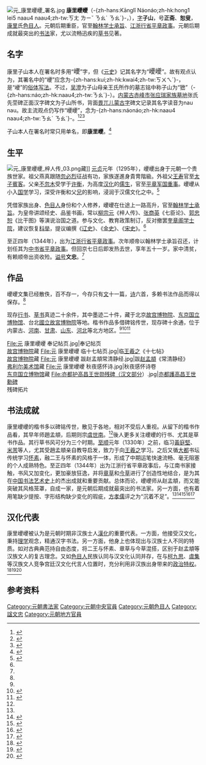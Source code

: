 [[File:元_康里巎巎_署名.jpg|thumb]]
'''康里巎巎'''（-{zh-hans:Kānglǐ Náonáo;zh-hk:hong1 lei5 naau4 naau4;zh-tw:ㄎㄤ ㄌㄧˇ ㄋㄠˊ ㄋㄠˊ}-，{{bd|1295年||1345年|6月8日|catIdx=K康里}}），[[表字|字]]'''子山'''，号'''正斋'''、'''恕叟'''，[[康里|康里]]氏[[色目人|色目人]]。元朝后期重臣，官至[[翰林院|翰林学士承旨]]、[[江浙等处行中书省|江浙行省]][[平章政事|平章政事]]。元朝后期成就最突出的[[中国书法|书法]]家，尤以流畅迅疾的[[草书|草书]]见著。

==名字==
康里子山本人在署名时多用“<big>巎</big>”字，但《[[元史|元史]]》记其名字为“<big>巙巙</big>”。故有观点认为，其署名中的“巎”应念为-{zh-hans:kuí;zh-hk:kwai4;zh-tw:ㄎㄨㄟˊ}-，是“巙”的[[异体字|俗体写法]]。不过，[[吳澄_(理學家)|吴澄]]为子山母亲王氏所作的墓志铭中称子山为“峱”（-{zh-hans:náo;zh-hk:naau4;zh-tw:ㄋㄠˊ}-）。[[内蒙古自治区|内蒙古]][[赤峰市|赤峰市]][[张应瑞家族墓地|张应瑞家族墓地]]张氏先茔碑正面汉字碑文为子山所书，背面[[畏兀儿蒙古字|畏兀儿蒙古字]]碑文记录其名字读音为nau nau。故主流观点仍写作“巎巎”，念为-{zh-hans:náonáo;zh-hk:naau4 naau4;zh-tw:ㄋㄠˊ ㄋㄠˊ}-。<ref>{{cite journal|author=张金梁|title=康里子山名字考|journal=古籍整理研究学刊|year=2007|issue=04|page=3-6}}</ref><ref>{{cite book|chapter=魯國太夫人王氏墓志銘|url=https://ctext.org/library.pl?if=en&file=124230&page=42|title=草廬吳文正公集·三十七|author=吴澄|author-link=吳澄 (理學家)|access-date=2022-03-18|archive-date=2022-04-22|archive-url=https://web.archive.org/web/20220422151742/https://ctext.org/library.pl?if=en&file=124230&page=42}}</ref><ref>{{cite journal|author=Cleaves|first=Francis Woodman|author-link=柯立夫|title=The Sino-Mongolian Inscription of 1335 in Memory of Chang Ying-Jui|trans-title=1335年张应瑞碑汉蒙铭文|journal=''Harvard Journal of Asiatic Studies''|volume=13|issue=1/2|year=1950|page=1-131|language=en}}</ref>

子山本人在署名时常只用单名，即'''康里巎'''。<ref name=LHW>{{cite journal|author=盧慧紋|title=康里巎巎（1295—1345）行草書分期與風格溯源：再思元代非漢族書家的「漢化」問題|journal=故宮學術季刊|volume=32|issue=1|year=2014|page=47-126}}</ref>

==生平==
[[File:元_康里巎巎_梓人传_03.png|thumb]]藏]]
[[元贞|元贞]]元年（1295年），巎巎出身于元朝一个贵族世家。祖父燕真跟随[[忽必烈|忽必烈]]征战有功，家族遂進身貴冑階級。外祖父[[王寿_(元朝)|王寿]]官至[[太子賓客|太子賓客]]。父亲[[不忽木|不忽木]]受学于[[许衡|许衡]]，为高度[[汉化|汉化]]的[[儒家|儒生]]，官至[[平章军国重事|平章军国重事]]。巎巎从小入[[国学_(学府)|国学]]学习，深受许衡和父[[康里回回|兄]]的影响，浸润于汉儒文化之中。<ref name=WT>{{cite book|chapter=字得晋意——元康里人巎巎家世、仕履和作品|author=王颋|title=西域南海史地研究|location=上海|publisher=上海古籍出版社|year=2005|page=258-274|isbn=7-5325-4151-7}}</ref>

凭借家族出身、[[色目人|色目人]]身份和个人修养，巎巎在仕途上一路高升，官至[[翰林院|翰林学士承旨]]。为皇帝讲颂经史、品鉴书画，常以[[柳宗元|柳宗元]]《梓人传》、[[张商英|张商英]]《七臣论》、[[郭忠恕|郭忠恕]]《比干图》等演说治国之道。参与文化、教育政策制订，反对撤罢[[奎章阁学士院|奎章阁学士院]]，建议恢复[[科举|科举]]，提议编撰《[[辽史|辽史]]》、《[[金史|金史]]》、《[[宋史|宋史]]》。<ref name=WT/>

至正四年（1344年），出为[[江浙等处行中书省|江浙行省]][[平章政事|平章政事]]。次年顺帝以翰林学士承旨召还，计划任其为[[中书省|中书省]][[平章政事|平章政事]]。但回京七日后即发热去世，享年五十一岁。家中清贫，有赖顺帝出资收殓。[[谥号|谥号]]'''文忠'''。<ref name=WT/>

==作品==
巎巎文集已经散佚，百不存一，今存只有[[古文_(文學)|文]]十一篇，[[舊體詩|诗]]六首，多赖书法作品而得以保存。<ref name=WT/>

现存[[行书|行书]]、[[草书|草书]]真迹二十余件，其中墨迹二十件，藏于北京[[故宫博物院|故宫博物院]]、[[东京国立博物馆|东京国立博物馆]]、台北[[國立故宮博物院|國立故宮博物院]]等地。楷书作品多借碑铭传世，现存碑十余通，位于内蒙古、[[河南省|河南]]、[[甘肃省|甘肃]]、[[山东省|山东]]、[[河北省|河北]]等北方地区。<ref name=LHW/><ref name=ZLG>{{cite book|chapter=奎章阁学士院与元中后期馆阁新风|author=赵利光|title=全国第十一届书学讨论会论文集|location=上海|publisher=上海书画出版社|year=2019|page=848-878|isbn=9787547917879}}</ref><ref name=YL>{{cite journal|author=杨亮|title=《大元东郡宋氏世德褒嘉之碑》考释——兼论康里巎巎楷书的书法史意义|journal=中国书法|issue=18|year=2019|page=82-93}}</ref>

<gallery>
File:元 康里巎巎 奉记帖页.jpg|奉记帖页<br>[[故宫博物院|故宫博物院]]藏
File:元 康里巎巎 临十七帖页.jpg|临[[王羲之|王羲之]]《十七帖》<br>[[故宫博物院|故宫博物院]]藏
File:元 康里巎巎 跋赵孟頫常清静经.jpg|跋[[赵孟頫|赵孟頫]]《常清静经》<br>[[弗利尔美术馆|弗利尔美术馆]]藏
File:元 康里巎巎 秋夜感怀诗.jpg|秋夜感怀诗卷<br>[[东京国立博物馆|东京国立博物馆]]藏
File:亦都护高昌王世勋残碑（汉文部分）.jpg|[[亦都護高昌王世勳碑|亦都護高昌王世勳碑]]<br>残碑拓片
</gallery>
{{Wide image|File:元 康里巎巎 述笔法卷2.jpg|1500px|dir=rtl|草书[[颜真卿|颜真卿]]《述[[张旭|张长史]]笔法十二意》（部分），[[故宫博物院|故宫博物院]]藏}}

==书法成就==
康里巎巎的楷书多以碑铭传世，散见于各地，相对不受后人重视。从留下的楷书作品看，其早年师趙孟頫，后期则宗[[虞世南|虞世南]]。<ref name=YL/>後人更多关注巎巎的行书、尤其是草书作品。其行草书风可分为三个时期。[[至顺|至顺]]元年（1330年）之前，临习[[黃庭堅|黃庭堅]]、[[米芾|米芾]]等人，尤其受趙孟頫亲自教导启发，致力于向[[王羲之|王羲之]]学习。之后又循[[元大都|大都]]书坛传统学习[[怀素|怀素]]，融二王与怀素的风格于一体，形成了中期运笔快速流畅、毫无阻塞的个人成熟特色。至正四年（1344年）出为江浙行省平章政事后，与江南书家接触，书风又加变化，更加豪放狂逸，并将[[章草|章草]]和[[今草|今草]]进行了创造性地结合，是为其在[[中国书法史|中国书法艺术史]]上的杰出成就和重要贡献。总体而论，巎巎师从赵孟頫，而又能突破其风格笼罩，自成一家，是元朝后期成就最突出的书法家。另一方面，也有着用笔缺少提按、字形结构缺少变化的瑕疵，[[方孝儒|方孝儒]]评之为“沉着不足”。<ref name=LHW/><ref name=CM>{{cite book|chapter=康里巎巎书法评传|page=1-9|author=楚默|title=中国书法全集 46 康里巎巎 杨维桢 倪瓒卷|location=北京|publisher=荣宝斋出版社|year=2000|isbn=7-5003-0514-1}}</ref><ref>{{cite book|author=徐利明|title=中国书法风格史|location=郑州|publisher=河南美术出版社|year=1997|isbn=7-5401-0531-3|page=363-369}}</ref><ref>{{cite book|author=黄惇|title=中国书法史 元明卷|location=南京|publisher=江苏教育出版社|year=2001|isbn=7-5343-3670-8|page=75}}</ref><ref>{{cite encyclopedia|year=2009|title=康里巎巎|encyclopedia=[[中国大百科全书|中国大百科全书]]|publisher=中国大百科全书出版社|location=北京|edition=第二版|ISBN=978-7-5000-7958-3}}</ref>

==汉化代表==
康里巎巎被认为是元朝时期非汉族士人[[漢化|漢化]]的重要代表。一方面，他接受汉文化，秉持[[宋明理學|理学]]观念，精通汉字书法。另一方面，他身上也体现出与汉族士人不同的特质。如对古典典范持自由态度，将二王与怀素、章草与今草混搭，区别于赵孟頫等汉族文人的复古理念。又如[[色目人|色目人]]民族认同与汉文化认同并存，在与[[柯九思|柯九思]]、[[虞集|虞集]]等汉族文人竞争宫廷汉文化代言人位置时，充分利用非汉族出身带来的[[四等人制|政治特权]]。<ref>{{cite journal|author=王连起|title=元代少数民族书法家及其书法艺术|journal=故宫博物院院刊|year=1989|issue=02|page=68-81}}</ref><ref>{{cite book|author=石守谦|title=从风格到画意：反思中国美术史|location=北京|publisher=三联书店|year=2015|isbn=978-7-108-05200-1|page=159}}</ref><ref>{{cite thesis|title=元代書家康里巙巙研究|author=盧慧紋|publisher=國立臺灣大學藝術史研究所|year=1996|degree=藝術學碩士}}</ref>

==参考资料==
{{reflist}}

{{规范控制}}

[[Category:元朝書法家|Category:元朝書法家]]
[[Category:元朝中央官員|Category:元朝中央官員]]
[[Category:元朝色目人|Category:元朝色目人]]
[[Category:諡文忠|Category:諡文忠]]
[[Category:元朝地方官員|Category:元朝地方官員]]